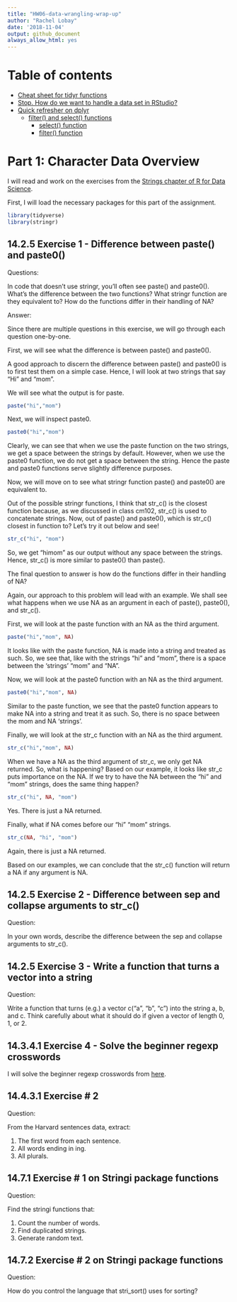 ```yaml
---
title: "HW06-data-wrangling-wrap-up"
author: "Rachel Lobay"
date: '2018-11-04'
output: github_document
always_allow_html: yes
---
```


# Table of contents

- [Cheat sheet for tidyr functions](#cheat-sheet-for-tidyr-functions)
- [Stop. How do we want to handle a data set in RStudio?](#stop-how-do-we-want-to-handle-a-data-set-in-rstudio)
- [Quick refresher on dplyr](#quick-refresher-on-dplyr)
    + [filter() and select() functions](#filter-and-select-functions)
        - [select() function](#select-function)
        - [filter() function](#filter-function)
        
        
# Part 1: Character Data Overview

I will read and work on the exercises from the [Strings chapter of R for Data Science](https://r4ds.had.co.nz/strings.html). 

First, I will load the necessary packages for this part of the assignment.

```r
library(tidyverse)
library(stringr)
```


## 14.2.5 Exercise 1 - Difference between paste() and paste0() 

Questions: 

In code that doesn’t use stringr, you’ll often see paste() and paste0(). What’s the difference between the two functions? What stringr function are they equivalent to? How do the functions differ in their handling of NA?

Answer:

Since there are multiple questions in this exercise, we will go through each question one-by-one.

First, we will see what the difference is between paste() and paste0().

A good approach to discern the difference between paste() and paste0() is to first test them on a simple case. Hence, I will look at two strings that say "Hi" and "mom". 

We will see what the output is for paste.

```r
paste("hi","mom")
```
Next, we will inspect paste0.

```r
paste0("hi","mom")
```

Clearly, we can see that when we use the paste function on the two strings, we get a space between the strings by default. However, when we use the paste0 function, we do not get a space between the string. Hence the paste and paste0 functions serve slightly difference purposes.

Now, we will move on to see what stringr function paste() and paste0() are equivalent to.

Out of the possible stringr functions, I think that str_c() is the closest function because, as we discussed in class cm102, str_c() is used to concatenate strings. Now, out of paste() and paste0(), which is str_c() closest in function to? Let's try it out below and see!

```r
str_c("hi", "mom")
```
So, we get "himom" as our output without any space between the strings. Hence, str_c() is more similar to paste0() than paste().

The final question to answer is how do the functions differ in their handling of NA? 

Again, our approach to this problem will lead with an example. We shall see what happens when we use NA as an argument in each of paste(), paste0(), and str_c(). 

First, we will look at the paste function with an NA as the third argument.

```r
paste("hi","mom", NA)
```
It looks like with the paste function, NA is made into a string and treated as such. So, we see that, like with the strings "hi" and "mom", there is a space between the 'strings' "mom" and "NA".

Now, we will look at the paste0 function with an NA as the third argument.

```r
paste0("hi","mom", NA)
```

Similar to the paste function, we see that the paste0 function appears to make NA into a string and treat it as such. So, there is no space between the mom and NA 'strings'.

Finally, we will look at the str_c function with an NA as the third argument.

```r
str_c("hi","mom", NA)
```

When we have a NA as the third argument of str_c, we only get NA returned. So, what is happening? Based on our example, it looks like str_c puts importance on the NA. If we try to have the NA between the "hi" and "mom" strings, does the same thing happen?

```r
str_c("hi", NA, "mom")
```

Yes. There is just a NA returned. 

Finally, what if NA comes before our "hi" "mom" strings.

```r
str_c(NA, "hi", "mom")
```

Again, there is just a NA returned. 

Based on our examples, we can conclude that the str_c() function will return a NA if any argument is NA.

## 14.2.5 Exercise 2 - Difference between sep and collapse arguments to str_c()

Question:

In your own words, describe the difference between the sep and collapse arguments to str_c().

## 14.2.5 Exercise 3 - Write a function that turns a vector into a string

Question:

Write a function that turns (e.g.) a vector c("a", "b", "c") into the string a, b, and c. Think carefully about what it should do if given a vector of length 0, 1, or 2.

## 14.3.4.1 Exercise 4 - Solve the beginner regexp crosswords
I will solve the beginner regexp crosswords from [here](https://regexcrossword.com/challenges/beginner).

## 14.4.3.1 Exercise # 2 

Question: 

From the Harvard sentences data, extract:

1) The first word from each sentence.
2) All words ending in ing.
3) All plurals.


## 14.7.1 Exercise # 1 on Stringi package functions

Question:

Find the stringi functions that:

1) Count the number of words.
2) Find duplicated strings.
3) Generate random text.

## 14.7.2 Exercise # 2 on Stringi package functions

Question: 

How do you control the language that stri_sort() uses for sorting?